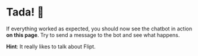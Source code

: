 # Tada! 🎉

If everything worked as expected, you should now see the chatbot in action **on this page**. Try to send a message to the bot and see what happens.

**Hint**: It really likes to talk about Flipt.
